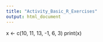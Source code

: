 ```yaml
---
title: "Activity_Basic_R_Exercises"
output: html_document
---
```



x <- c(10, 11, 13, -1, 6, 3)
print(x)